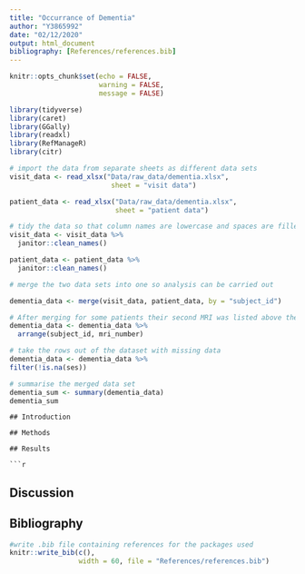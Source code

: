 ```yaml
---
title: "Occurrance of Dementia"
author: "Y3865992"
date: "02/12/2020"
output: html_document
bibliography: [References/references.bib]
---
```


```r
knitr::opts_chunk$set(echo = FALSE,
                      warning = FALSE,
                      message = FALSE)
```

```r
library(tidyverse)
library(caret)
library(GGally)
library(readxl)
library(RefManageR)
library(citr)
```

```r

# import the data from separate sheets as different data sets
visit_data <- read_xlsx("Data/raw_data/dementia.xlsx",
                         sheet = "visit data")

patient_data <- read_xlsx("Data/raw_data/dementia.xlsx",
                          sheet = "patient data")

# tidy the data so that column names are lowercase and spaces are filled with underscores using the janitor function
visit_data <- visit_data %>%
  janitor::clean_names()

patient_data <- patient_data %>%
  janitor::clean_names()

```

```r
# merge the two data sets into one so analysis can be carried out

dementia_data <- merge(visit_data, patient_data, by = "subject_id")

# After merging for some patients their second MRI was listed above their first, to change this I arranged the data by first subject id then MRI number in ascending order
dementia_data <- dementia_data %>%
  arrange(subject_id, mri_number)
```

```r

# take the rows out of the dataset with missing data
dementia_data <- dementia_data %>%
filter(!is.na(ses))

```

```r
# summarise the merged data set
dementia_sum <- summary(dementia_data)
dementia_sum

```

```
## Introduction

## Methods

## Results

```r

```
## Discussion

## Bibliography
```r
#write .bib file containing references for the packages used
knitr::write_bib(c(), 
                 width = 60, file = "References/references.bib")
```
